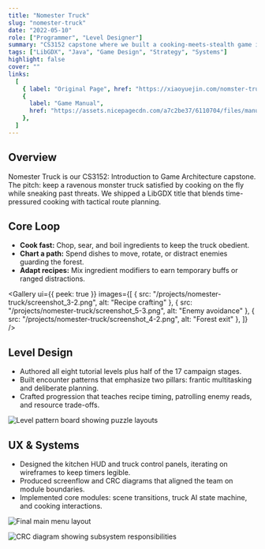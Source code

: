 ```yaml
---
title: "Nomester Truck"
slug: "nomester-truck"
date: "2022-05-10"
role: ["Programmer", "Level Designer"]
summary: "CS3152 capstone where we built a cooking-meets-stealth game in LibGDX—balancing frantic recipe crafting with tactical pathing for a monstrous food truck."
tags: ["LibGDX", "Java", "Game Design", "Strategy", "Systems"]
highlight: false
cover: ""
links:
  [
    { label: "Original Page", href: "https://xiaoyuejin.com/nomster-truck/" },
    {
      label: "Game Manual",
      href: "https://assets.nicepagecdn.com/a7c2be37/6110704/files/manual1.pdf",
    },
  ]
---
```




## Overview

Nomester Truck is our CS3152: Introduction to Game Architecture capstone. The pitch: keep a ravenous monster truck satisfied by cooking on the fly while sneaking past threats. We shipped a LibGDX title that blends time-pressured cooking with tactical route planning.

## Core Loop

- **Cook fast:** Chop, sear, and boil ingredients to keep the truck obedient.
- **Chart a path:** Spend dishes to move, rotate, or distract enemies guarding the forest.
- **Adapt recipes:** Mix ingredient modifiers to earn temporary buffs or ranged distractions.

<Gallery
  ui={{ peek: true }}
  images={[
    { src: "/projects/nomester-truck/screenshot_3-2.png", alt: "Recipe crafting" },
    { src: "/projects/nomester-truck/screenshot_5-3.png", alt: "Enemy avoidance" },
    { src: "/projects/nomester-truck/screenshot_4-2.png", alt: "Forest exit" },
  ]}
/>

## Level Design

- Authored all eight tutorial levels plus half of the 17 campaign stages.
- Built encounter patterns that emphasize two pillars: frantic multitasking and deliberate planning.
- Crafted progression that teaches recipe timing, patrolling enemy reads, and resource trade-offs.

![Level pattern board showing puzzle layouts](/projects/nomester-truck/图层-1-1-2.png)

## UX & Systems

- Designed the kitchen HUD and truck control panels, iterating on wireframes to keep timers legible.
- Produced screenflow and CRC diagrams that aligned the team on module boundaries.
- Implemented core modules: scene transitions, truck AI state machine, and cooking interactions.

![Final main menu layout](/projects/nomester-truck/screenshot_1-8.png)

![CRC diagram showing subsystem responsibilities](/projects/nomester-truck/Screenshot2023-12-20at8.14.29AM-6.png)

